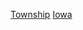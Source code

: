 {{GeoGroup|level=2}}
{{Category main|艾奧瓦州鎮區列表}}
{{United States topic|prefix=:Category:|suffix=鎮區|navbar=plain|exclude-wdc=y|exclude-ter=y|exclude-isl=y|state=expanded}}

{{Allincluded|艾奧瓦州鎮區|鎮區}} 

[[Category:艾奧瓦州聚居地|Township]]
[[Category:美國各州鎮區|Iowa]]